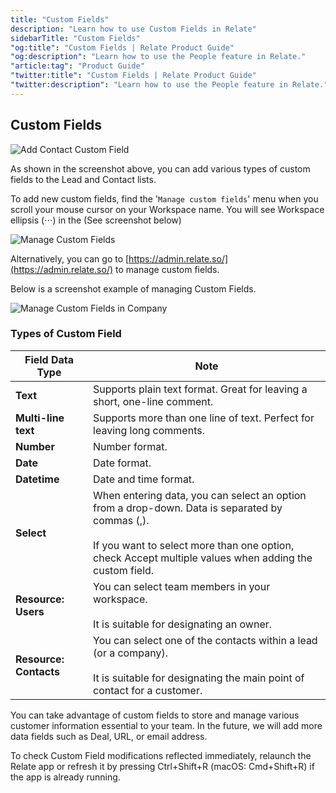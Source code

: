 ```yaml
---
title: "Custom Fields"
description: "Learn how to use Custom Fields in Relate"
sidebarTitle: "Custom Fields"
"og:title": "Custom Fields | Relate Product Guide"
"og:description": "Learn how to use the People feature in Relate."
"article:tag": "Product Guide"
"twitter:title": "Custom Fields | Relate Product Guide"
"twitter:description": "Learn how to use the People feature in Relate."
---
```


## Custom Fields

![Add Contact Custom Field](/docs/images/features/add-contact-custom-field.png)

As shown in the screenshot above, you can add various types of custom fields to the Lead and Contact lists.

To add new custom fields, find the '`Manage custom fields`' menu when you scroll your mouse cursor on your Workspace name. You will see Workspace ellipsis (⋅⋅⋅) in the (See screenshot below)

![Manage Custom Fields](/docs/images/features/custom-field.png)

<Note>

Alternatively, you can go to [https://admin.relate.so/](https://admin.relate.so/) to manage custom fields.

</Note>

Below is a screenshot example of managing Custom Fields.

![Manage Custom Fields in Company](/docs/images/features/manage-custom-fields-in-company.png)

### Types of Custom Field

| **Field Data Type**    | Note                                                         |
| ---------------------- | ------------------------------------------------------------ |
| **Text**               | Supports plain text format. Great for leaving a short, one-line comment. |
| **Multi-line text**    | Supports more than one line of text. Perfect for leaving long comments. |
| **Number**             | Number format.                                               |
| **Date**               | Date format.                                                 |
| **Datetime**           | Date and time format.                                        |
| **Select**             | When entering data, you can select an option from a drop-down. Data is separated by commas (,).<br /><br />If you want to select more than one option, check Accept multiple values when adding the custom field. |
| **Resource: Users**    | You can select team members in your workspace.<br /><br />It is suitable for designating an owner. |
| **Resource: Contacts** | You can select one of the contacts within a lead (or a company).<br /><br />It is suitable for designating the main point of contact for a customer. |

<Note>

You can take advantage of custom fields to store and manage various customer information essential to your team. In the future, we will add more data fields such as Deal, URL, or email address.

</Note>

<Note>

To check Custom Field modifications reflected immediately, relaunch the Relate app or refresh it by pressing Ctrl+Shift+R (macOS: Cmd+Shift+R) if the app is already running.

</Note>
